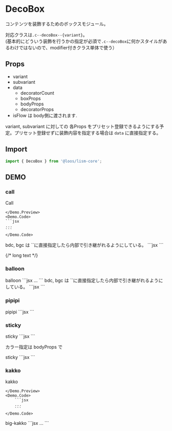 


# DecoBox

コンテンツを装飾するためのボックスモジュール。

対応クラスは`.c--decoBox--{variant}`。  
(基本的にどういう装飾を行うかの指定が必須で`.c--decoBox`に何かスタイルがあるわけではないので、modifier付きクラス単体で使う）


## Props

- variant
- subvariant
- data
	- decoratorCount
	- boxProps
	- bodyProps
	- decoratorProps
- isFlow は body側に渡されます.


variant, subvariant に対しての 各Props をプリセット登録できるようにする予定。プリセット登録せずに装飾内容を指定する場合は `data` に直接指定する。

## Import

```js
import { DecoBox } from '@loos/lism-core';
```

## DEMO


### call
<Demo>
	<Demo.Title>Call</Demo.Title>
	<Demo.Preview resize p={20}>
		<DecoBox variant='call' subvariant='left'>
			<DammyText />
		</DecoBox>
		<DecoBox variant='call' subvariant='right'>
			<DammyText />
		</DecoBox>
		<DecoBox variant='call' subvariant='top'>
			<DammyText />
		</DecoBox>
		<DecoBox variant='call' subvariant='bottom'>
			<DammyText />
		</DecoBox>
	
	</Demo.Preview>
	<Demo.Code>
	```jsx
	...
	```
	</Demo.Code>
</Demo>


<Demo>
	<Demo.Title>bdc, bgc は `<DecoBox>`に直接指定したら内部で引き継がれるようにしている。</Demo.Title>
	<Demo.Preview resize p={20}>
		<DecoBox
			variant='call'
			subvariant='left'
			bdc="red"
		>
			<DammyText />
		</DecoBox>
	</Demo.Preview>
	<Demo.Code>
		```jsx
		<DecoBox
			variant='call'
			subvariant='right'
			data={{ decoratorProps: { bdc: 'red' } }}
		>
			<DammyText />
		</DecoBox>
		```
	</Demo.Code>
</Demo>

{/* long text
<DecoBox variant='call' subvariant='left'>
	<DammyText length="l" />
</DecoBox>
<DecoBox variant='call' subvariant='top'>
	<DammyText length="l" />
</DecoBox> */}



### balloon

<Demo>
	<Demo.Title>balloon</Demo.Title>
	<Demo.Preview resize p={20}>
		<DecoBox variant='balloon' subvariant='left'>
			<DammyText />
		</DecoBox>
		<DecoBox variant='balloon' subvariant='right'>
			<DammyText />
		</DecoBox>
		<DecoBox variant='balloon' subvariant='top'>
			<DammyText />
		</DecoBox>
		<DecoBox variant='balloon' subvariant='bottom'>
			<DammyText />
		</DecoBox>
		<DecoBox variant='balloon' subvariant='top-start'>
			<DammyText />
		</DecoBox>
		<DecoBox variant='balloon' subvariant='bottom-start'>
			<DammyText />
		</DecoBox>
	</Demo.Preview>
	<Demo.Code>
		```jsx
		...
		```
	</Demo.Code>
</Demo>

<Demo>
	<Demo.Title>bdc, bgc は `<DecoBox>`に直接指定したら内部で引き継がれるようにしている。</Demo.Title>
	<Demo.Preview resize p={20}>
		<DecoBox variant='balloon' subvariant='left' bgc='pale'>
			<DammyText />
		</DecoBox>
		<DecoBox
			variant='balloon'
			subvariant='right'
			bdc='blue:40%'
			bgc='hsl(215deg 98% 96%)'
		>
			<DammyText />
		</DecoBox>
	</Demo.Preview>
	<Demo.Code>
		```jsx
		<DecoBox variant='balloon' subvariant='left' bgc='pale'>
			<DammyText />
		</DecoBox>
		<DecoBox
			variant='balloon'
			subvariant='right'
			bdc='blue:40%'
			bgc='hsl(215deg 98% 96%)'
		>
			<DammyText />
		</DecoBox>
		```
	</Demo.Code>
</Demo>


### pipipi
<Demo>
	<Demo.Title>pipipi</Demo.Title>
	<Demo.Preview resize p={20}>
		<DecoBox variant='pipipi' subvariant='left'>
			<DammyText />
		</DecoBox>
		<DecoBox variant='pipipi' subvariant='right' bdc='blue'>
			<DammyText />
		</DecoBox>
	</Demo.Preview>
	<Demo.Code>
		```jsx
		<DecoBox variant='pipipi' subvariant='left'>
			<DammyText />
		</DecoBox>
		<DecoBox variant='pipipi' subvariant='right' bdc='blue'>
			<DammyText />
		</DecoBox>
		```
	</Demo.Code>
</Demo>


### sticky

<Demo>
	<Demo.Title>sticky</Demo.Title>
	<Demo.Preview resize p={20}>
		<DecoBox variant='sticky'>
			<DammyText />
		</DecoBox>
	</Demo.Preview>
	<Demo.Code>
		```jsx
		<DecoBox variant='sticky'>
			<DammyText />
		</DecoBox>
		```
	</Demo.Code>
</Demo>

カラー指定は bodyProps で

<Demo>
	<Demo.Title>sticky</Demo.Title>
	<Demo.Preview resize p={20}>
		<DecoBox
			variant='sticky'
			data={{ bodyProps: { bdc: 'blue:70%', bgc: 'hsl(200 90% 95%)' } }}
		>
			<DammyText />
		</DecoBox>
	</Demo.Preview>
	<Demo.Code>
		```jsx
		<DecoBox
			variant='sticky'
			data={{ bodyProps: { bdc: 'blue:70%', bgc: 'hsl(200 90% 95%)' } }}
		>
			<DammyText />
		</DecoBox>
		```
	</Demo.Code>
</Demo>


### kakko

<Demo>
	<Demo.Title>kakko</Demo.Title>
	<Demo.Preview resize p={20}>
		<DecoBox variant='kakko' subvariant='lr'>
			<DammyText />
		</DecoBox>
		<DecoBox variant='kakko' subvariant='tb'>
			<DammyText />
		</DecoBox>
		
	</Demo.Preview>
	<Demo.Code>
		```jsx
		...
		```
	</Demo.Code>
</Demo>


<Demo>
	<Demo.Title>big-kakko</Demo.Title>
	<Demo.Preview resize p={20}>
		<DecoBox variant='big-kakko' subvariant='lr' isFlow>
			<DammyText />
			<DammyText />
		</DecoBox>
		<DecoBox variant='big-kakko' subvariant='tb' isFlow>
			<DammyText />
			<DammyText />
		</DecoBox>
	</Demo.Preview>
	<Demo.Code>
		```jsx
		...
		```
	</Demo.Code>
</Demo>
